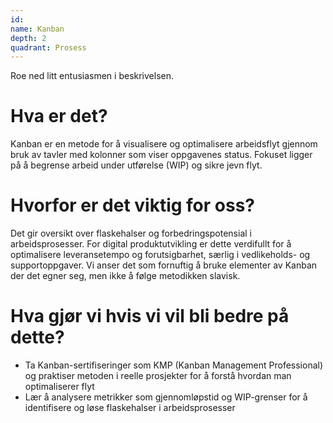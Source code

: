 ```yaml
---
id:
name: Kanban
depth: 2
quadrant: Prosess
---
```


Roe ned litt entusiasmen i beskrivelsen.

# Hva er det?
Kanban er en metode for å visualisere og optimalisere arbeidsflyt gjennom bruk av tavler med kolonner som viser oppgavenes status.
Fokuset ligger på å begrense arbeid under utførelse (WIP) og sikre jevn flyt.

# Hvorfor er det viktig for oss?
Det gir oversikt over flaskehalser og forbedringspotensial i arbeidsprosesser.
For digital produktutvikling er dette verdifullt for å optimalisere leveransetempo og forutsigbarhet, særlig i vedlikeholds- og supportoppgaver. Vi anser det som fornuftig å bruke elementer av Kanban der det egner seg, men ikke å følge metodikken slavisk.

# Hva gjør vi hvis vi vil bli bedre på dette?
* Ta Kanban-sertifiseringer som KMP (Kanban Management Professional) og praktiser metoden i reelle prosjekter for å forstå hvordan man optimaliserer flyt
* Lær å analysere metrikker som gjennomløpstid og WIP-grenser for å identifisere og løse flaskehalser i arbeidsprosesser
